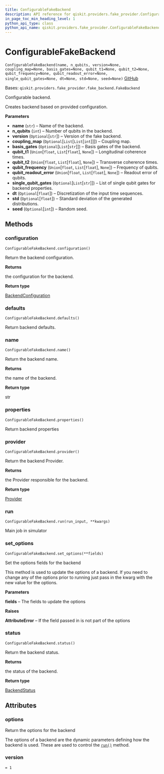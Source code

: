 ```yaml
---
title: ConfigurableFakeBackend
description: API reference for qiskit.providers.fake_provider.ConfigurableFakeBackend
in_page_toc_min_heading_level: 1
python_api_type: class
python_api_name: qiskit.providers.fake_provider.ConfigurableFakeBackend
---
```


# ConfigurableFakeBackend

<span id="qiskit.providers.fake_provider.ConfigurableFakeBackend" />

`ConfigurableFakeBackend(name, n_qubits, version=None, coupling_map=None, basis_gates=None, qubit_t1=None, qubit_t2=None, qubit_frequency=None, qubit_readout_error=None, single_qubit_gates=None, dt=None, std=None, seed=None)` [GitHub](https://github.com/qiskit/qiskit/tree/stable/0.21/qiskit/providers/fake_provider/utils/configurable_backend.py "view source code")

Bases: `qiskit.providers.fake_provider.fake_backend.FakeBackend`

Configurable backend.

Creates backend based on provided configuration.

**Parameters**

*   **name** (`str`) – Name of the backend.
*   **n\_qubits** (`int`) – Number of qubits in the backend.
*   **version** (`Optional`\[`str`]) – Version of the fake backend.
*   **coupling\_map** (`Optional`\[`List`\[`List`\[`int`]]]) – Coupling map.
*   **basis\_gates** (`Optional`\[`List`\[`str`]]) – Basis gates of the backend.
*   **qubit\_t1** (`Union`\[`float`, `List`\[`float`], `None`]) – Longitudinal coherence times.
*   **qubit\_t2** (`Union`\[`float`, `List`\[`float`], `None`]) – Transverse coherence times.
*   **qubit\_frequency** (`Union`\[`float`, `List`\[`float`], `None`]) – Frequency of qubits.
*   **qubit\_readout\_error** (`Union`\[`float`, `List`\[`float`], `None`]) – Readout error of qubits.
*   **single\_qubit\_gates** (`Optional`\[`List`\[`str`]]) – List of single qubit gates for backend properties.
*   **dt** (`Optional`\[`float`]) – Discretization of the input time sequences.
*   **std** (`Optional`\[`float`]) – Standard deviation of the generated distributions.
*   **seed** (`Optional`\[`int`]) – Random seed.

## Methods

### configuration

<span id="qiskit.providers.fake_provider.ConfigurableFakeBackend.configuration" />

`ConfigurableFakeBackend.configuration()`

Return the backend configuration.

**Returns**

the configuration for the backend.

**Return type**

[BackendConfiguration](qiskit.providers.models.BackendConfiguration "qiskit.providers.models.BackendConfiguration")

### defaults

<span id="qiskit.providers.fake_provider.ConfigurableFakeBackend.defaults" />

`ConfigurableFakeBackend.defaults()`

Return backend defaults.

### name

<span id="qiskit.providers.fake_provider.ConfigurableFakeBackend.name" />

`ConfigurableFakeBackend.name()`

Return the backend name.

**Returns**

the name of the backend.

**Return type**

str

### properties

<span id="qiskit.providers.fake_provider.ConfigurableFakeBackend.properties" />

`ConfigurableFakeBackend.properties()`

Return backend properties

### provider

<span id="qiskit.providers.fake_provider.ConfigurableFakeBackend.provider" />

`ConfigurableFakeBackend.provider()`

Return the backend Provider.

**Returns**

the Provider responsible for the backend.

**Return type**

[Provider](qiskit.providers.Provider "qiskit.providers.Provider")

### run

<span id="qiskit.providers.fake_provider.ConfigurableFakeBackend.run" />

`ConfigurableFakeBackend.run(run_input, **kwargs)`

Main job in simulator

### set\_options

<span id="qiskit.providers.fake_provider.ConfigurableFakeBackend.set_options" />

`ConfigurableFakeBackend.set_options(**fields)`

Set the options fields for the backend

This method is used to update the options of a backend. If you need to change any of the options prior to running just pass in the kwarg with the new value for the options.

**Parameters**

**fields** – The fields to update the options

**Raises**

**AttributeError** – If the field passed in is not part of the options

### status

<span id="qiskit.providers.fake_provider.ConfigurableFakeBackend.status" />

`ConfigurableFakeBackend.status()`

Return the backend status.

**Returns**

the status of the backend.

**Return type**

[BackendStatus](qiskit.providers.models.BackendStatus "qiskit.providers.models.BackendStatus")

## Attributes

<span id="qiskit.providers.fake_provider.ConfigurableFakeBackend.options" />

### options

Return the options for the backend

The options of a backend are the dynamic parameters defining how the backend is used. These are used to control the [`run()`](qiskit.providers.fake_provider.ConfigurableFakeBackend#run "qiskit.providers.fake_provider.ConfigurableFakeBackend.run") method.

<span id="qiskit.providers.fake_provider.ConfigurableFakeBackend.version" />

### version

`= 1`

